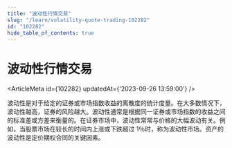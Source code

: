 ```yaml
---
title: "波动性行情交易"
slug: "/learn/volatility-quote-trading-102282"
id: "102282"
hide_table_of_contents: true
---
```



# 波动性行情交易

<ArticleMeta id={102282} updatedAt={'2023-09-26 13:59:00'} />
<div className='border-solid border-b border-t-0 my-4 border-[var(--ifm-color-gray-300)]' />

波动性是对于给定的证券或市场指数收益的离散度的统计度量。在大多数情况下，波动性越高，证券的风险越大。波动性通常是根据同一证券或市场指数的收益之间的标准差或方差来衡量的。在证券市场中，波动性常常与价格的大幅波动有关。例如，当股票市场在较长的时间内上涨或下跌超过 1％时，称为波动性市场。资产的波动性是定价期权合同的关键因素。
